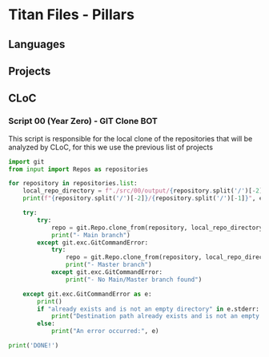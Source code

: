 # Titan Files - Pillars

## Languages

## Projects

## CLoC

### Script 00 (Year Zero) - GIT Clone BOT

This script is responsible for the local clone of the repositories that will be analyzed by CLoC, for this we use the previous list of projects

```python
import git
from input import Repos as repositories

for repository in repositories.list:
    local_repo_directory = f"./src/00/output/{repository.split('/')[-2]}_{repository.split('/')[-1]}"
    print(f"{repository.split('/')[-2]}/{repository.split('/')[-1]}", end="")

    try:
        try:
            repo = git.Repo.clone_from(repository, local_repo_directory, branch='main')
            print("- Main branch")
        except git.exc.GitCommandError:
            try:
                repo = git.Repo.clone_from(repository, local_repo_directory, branch='master')
                print("- Master branch")
            except git.exc.GitCommandError:
                print("- No Main/Master branch found")

    except git.exc.GitCommandError as e:
        print()
        if "already exists and is not an empty directory" in e.stderr:
            print("Destination path already exists and is not an empty directory.")
        else:
            print("An error occurred:", e)

print('DONE!')

```
